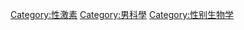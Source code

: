 {{Commonscat|Anabolic-androgenic steroids}}

[[Category:性激素|Category:性激素]]
[[Category:男科學|Category:男科學]]
[[Category:性别生物学|Category:性别生物学]]